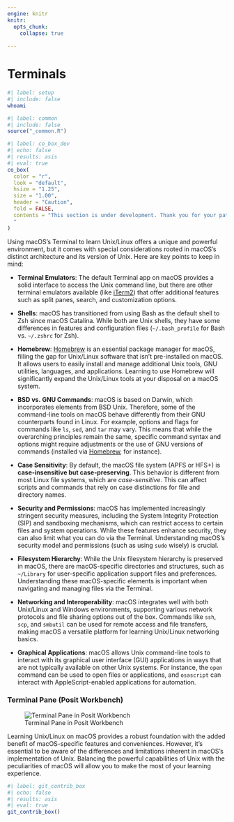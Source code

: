 ```yaml
---
engine: knitr
knitr:
  opts_chunk: 
    collapse: true
    
---
```


# Terminals {#sec-terminals}

```bash
#| label: setup
#| include: false
whoami
```

```r
#| label: common
#| include: false
source("_common.R")
```

```r
#| label: co_box_dev
#| echo: false
#| results: asis
#| eval: true
co_box(
  color = "r",
  look = "default", 
  hsize = "1.25", 
  size = "1.00", 
  header = "Caution", 
  fold = FALSE,
  contents = "This section is under development. Thank you for your patience.
  "
)
```


Using macOS's Terminal to learn Unix/Linux offers a unique and powerful environment, but it comes with special considerations rooted in macOS's distinct architecture and its version of Unix. Here are key points to keep in mind:

-   **Terminal Emulators**: The default Terminal app on macOS provides a solid interface to access the Unix command line, but there are other terminal emulators available (like [iTerm2](https://iterm2.com/)) that offer additional features such as split panes, search, and customization options.

-   **Shells**: macOS has transitioned from using Bash as the default shell to Zsh since macOS Catalina. While both are Unix shells, they have some differences in features and configuration files (`~/.bash_profile` for Bash vs. `~/.zshrc` for Zsh).

-   **Homebrew**: [Homebrew](https://brew.sh/) is an essential package manager for macOS, filling the gap for Unix/Linux software that isn't pre-installed on macOS. It allows users to easily install and manage additional Unix tools, GNU utilities, languages, and applications. Learning to use Homebrew will significantly expand the Unix/Linux tools at your disposal on a macOS system.

-   **BSD vs. GNU Commands**:  macOS is based on Darwin, which incorporates elements from BSD Unix. Therefore, some of the command-line tools on macOS behave differently from their GNU counterparts found in Linux. For example, options and flags for commands like `ls`, `sed`, and `tar` may vary. This means that while the overarching principles remain the same, specific command syntax and options might require adjustments or the use of GNU versions of commands (installed via [Homebrew](https://brew.sh/), for instance).

-   **Case Sensitivity**: By default, the macOS file system (APFS or HFS+) is **case-insensitive but case-preserving**. This behavior is different from most Linux file systems, which are *case-sensitive*. This can affect scripts and commands that rely on case distinctions for file and directory names.

-   **Security and Permissions**: macOS has implemented increasingly stringent security measures, including the System Integrity Protection (SIP) and sandboxing mechanisms, which can restrict access to certain files and system operations. While these features enhance security, they can also limit what you can do via the Terminal. Understanding macOS's security model and permissions (such as using `sudo` wisely) is crucial.

-   **Filesystem Hierarchy**: While the Unix filesystem hierarchy is preserved in macOS, there are macOS-specific directories and structures, such as `~/Library` for user-specific application support files and preferences. Understanding these macOS-specific elements is important when navigating and managing files via the Terminal.

-   **Networking and Interoperability**: macOS integrates well with both Unix/Linux and Windows environments, supporting various network protocols and file sharing options out of the box. Commands like `ssh`, `scp`, and `smbutil` can be used for remote access and file transfers, making macOS a versatile platform for learning Unix/Linux networking basics.

-   **Graphical Applications**: macOS allows Unix command-line tools to interact with its graphical user interface (GUI) applications in ways that are not typically available on other Unix systems. For instance, the `open` command can be used to open files or applications, and `osascript` can interact with AppleScript-enabled applications for automation.

### Terminal Pane (Posit Workbench)

![Terminal Pane in Posit Workbench](img/term-simple.png)

Learning Unix/Linux on macOS provides a robust foundation with the added benefit of macOS-specific features and conveniences. However, it's essential to be aware of the differences and limitations inherent in macOS's implementation of Unix. Balancing the powerful capabilities of Unix with the peculiarities of macOS will allow you to make the most of your learning experience.

```r
#| label: git_contrib_box
#| echo: false
#| results: asis
#| eval: true
git_contrib_box()
```